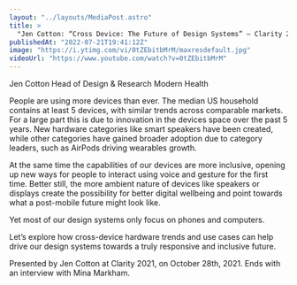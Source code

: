 ```yaml
---
layout: "../layouts/MediaPost.astro"
title: >
  "Jen Cotton: “Cross Device: The Future of Design Systems” — Clarity 2021"
publishedAt: "2022-07-21T19:41:12Z"
image: "https://i.ytimg.com/vi/0tZEbitbMrM/maxresdefault.jpg"
videoUrl: "https://www.youtube.com/watch?v=0tZEbitbMrM"
---
```


Jen Cotton Head of Design & Research Modern Health

People are using more devices than ever. The median US household contains at least 5 devices, with similar trends across comparable markets. For a large part this is due to innovation in the devices space over the past 5 years. New hardware categories like smart speakers have been created, while other categories have gained broader adoption due to category leaders, such as AirPods driving wearables growth.

At the same time the capabilities of our devices are more inclusive, opening up new ways for people to interact using voice and gesture for the first time. Better still, the more ambient nature of devices like speakers or displays create the possibility for better digital wellbeing and point towards what a post-mobile future might look like.

Yet most of our design systems only focus on phones and computers.

Let’s explore how cross-device hardware trends and use cases can help drive our design systems towards a truly responsive and inclusive future.

Presented by Jen Cotton at Clarity 2021, on October 28th, 2021. Ends with an interview with Mina Markham.
